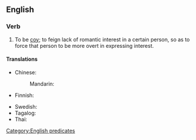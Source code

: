 ==English==

===Verb===
{{en-verb|*}}

# {{lb|en|courtship}} To be [[coy]]; to feign lack of romantic interest in a certain person, so as to force that person to be more overt in expressing interest.

====Translations====
{{trans-top|to be coy; to feign lack of romantic interest in a certain person, so as to force that person to be more overt in expressing interest}}
* Chinese:
*: Mandarin: {{t-needed|cmn}}
* Finnish: {{t|fi|[[esittää]] [[vaikeasti]] [[tavoiteltava]]a}}
{{trans-mid}}
* Swedish: {{t|sv|spela svår}}
* Tagalog: {{t|tl|magdayuray}}
* Thai: {{t+|th|เล่นตัว}}
{{trans-bottom}}

[[Category:English predicates]]